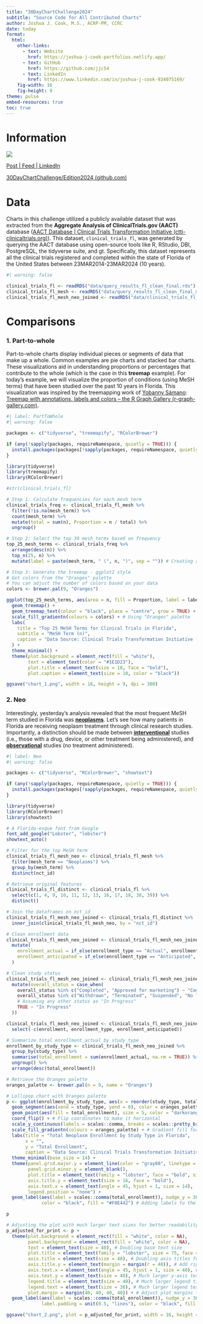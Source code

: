 ```yaml
---
title: "30DayChartChallenge2024"
subtitle: "Source Code for All Contributed Charts"
author: Joshua J. Cook, M.S., ACRP-PM, CCRC
date: today
format: 
  html:
    other-links:
      - text: Website
        href: https://joshua-j-cook-portfolios.netlify.app/
      - text: GitHub
        href: https://github.com/jjc54
      - text: LinkedIn
        href: https://www.linkedin.com/in/joshua-j-cook-934075169/ 
    fig-width: 16
    fig-height: 9
theme: pulse
embed-resources: true
toc: true
---
```


# Information

[![](images/prompts.png){fig-align="center"}](https://github.com/30DayChartChallenge/Edition2024?tab=readme-ov-file)

[Post \| Feed \| LinkedIn](https://www.linkedin.com/feed/update/urn:li:activity:7180675688549511168/)

[30DayChartChallenge/Edition2024 (github.com)](https://github.com/30DayChartChallenge/Edition2024)

# Data

Charts in this challenge utilized a publicly available dataset that was extracted from the **Aggregate Analysis of ClinicalTrials.gov (AACT)** database ([AACT Database \| Clinical Trials Transformation Initiative (ctti-clinicaltrials.org)](https://aact.ctti-clinicaltrials.org/)). This dataset, `clinical_trials_fl`, was generated by querying the AACT database using open-source tools like R, RStudio, DBI, PostgreSQL, the tidyverse suite, and gt. Specifically, this dataset represents all the clinical trials registered and completed within the state of Florida of the United States between 23MAR2014-23MAR2024 (10 years).

```r
#| warning: false

clinical_trials_fl <- readRDS("data/query_results_fl_clean_final.rds")
clinical_trials_fl_mesh <- readRDS("data/query_results_fl_clean_final_mesh.rds")
clinical_trials_fl_mesh_neo_joined <- readRDS("data/clinical_trials_fl_mesh_neo_joined.rds")
```

# Comparisons

### 1. Part-to-whole

Part-to-whole charts display individual pieces or segments of data that make up a whole. Common examples are pie charts and stacked bar charts. These visualizations aid in understanding proportions or percentages that contribute to the whole (which is the case in this **treemap** example). For today's example, we will visualize the proportion of conditions (using MeSH terms) that have been studied over the past 10 years in Florida. This visualization was inspired by the treemapping work of [Yobanny Sámano](https://twitter.com/ysamano28): [Treemap with annotations, labels and colors – the R Graph Gallery (r-graph-gallery.com)](https://r-graph-gallery.com/web-treemap-with-annotations-labels-and-colors.html).

```r
#| label: PartToWhole
#| warning: false

packages <- c("tidyverse", "treemapify", "RColorBrewer")

if (any(!sapply(packages, requireNamespace, quietly = TRUE))) {
  install.packages(packages[!sapply(packages, requireNamespace, quietly = TRUE)])
}

library(tidyverse)
library(treemapify)
library(RColorBrewer)

#str(clinical_trials_fl)

# Step 1: Calculate frequencies for each mesh_term
clinical_trials_freq <- clinical_trials_fl_mesh %>%
  filter(!is.na(mesh_term)) %>%
  count(mesh_term) %>%
  mutate(total = sum(n), Proportion = n / total) %>%
  ungroup()

# Step 2: Select the top 30 mesh_terms based on frequency
top_25_mesh_terms <- clinical_trials_freq %>%
  arrange(desc(n)) %>%
  top_n(25, n) %>%
  mutate(label = paste(mesh_term, " (", n, ")", sep = "")) # Creating a new column 'label' for treemap labels

# Step 3: Generate the treemap - ggplot2 style
# Get colors from the "Oranges" palette
# You can adjust the number of colors based on your data
colors <- brewer.pal(9, "Oranges")

ggplot(top_25_mesh_terms, aes(area = n, fill = Proportion, label = label)) +
  geom_treemap() +
  geom_treemap_text(colour = "black", place = "centre", grow = TRUE) +
  scale_fill_gradientn(colours = colors) + # Using "Oranges" palette
  labs(
    title = "Top 25 MeSH Terms for Clinical Trials in Florida",
    subtitle = "MeSH Term (n)",
    caption = "Data Source: Clinical Trials Transformation Initiative (CTTI)."
  ) +
  theme_minimal() +
  theme(plot.background = element_rect(fill = "white"),
        text = element_text(color = "#1E1D23"),
        plot.title = element_text(size = 18, face = "bold"),
        plot.caption = element_text(size = 10, color = "black"))

ggsave("chart_1.png", width = 16, height = 9, dpi = 300)
```

### 2. Neo

Interestingly, yesterday's analysis revealed that the most frequent MeSH term studied in Florida was [**neoplasms**]{.underline}. Let's see how many patients in Florida are receiving neoplasm treatment through clinical research studies. Importantly, a distinction should be made between [**interventional**]{.underline} studies (i.e., those with a drug, device, or other treatment being administered), and [**observational**]{.underline} studies (no treatment administered).

```r
#| label: Neo
#| warning: false

packages <- c("tidyverse", "RColorBrewer", "showtext")

if (any(!sapply(packages, requireNamespace, quietly = TRUE))) {
  install.packages(packages[!sapply(packages, requireNamespace, quietly = TRUE)])
}

library(tidyverse)
library(RColorBrewer)
library(showtext)

# A Florida-esque font from Google
font_add_google("Lobster", "lobster")
showtext_auto()

# Filter for the top MeSH term
clinical_trials_fl_mesh_neo <- clinical_trials_fl_mesh %>%
  filter(mesh_term == "Neoplasms") %>%
  group_by(mesh_term) %>%
  distinct(nct_id)

# Retrieve original features
clinical_trials_fl_distinct <- clinical_trials_fl %>%
  select(c(1, 4, 9, 10, 11, 12, 13, 16, 17, 18, 38, 39)) %>%
  distinct()

# Join the dataframes on nct_id
clinical_trials_fl_mesh_neo_joined <- clinical_trials_fl_distinct %>%
  inner_join(clinical_trials_fl_mesh_neo, by = "nct_id")

# Clean enrollment data
clinical_trials_fl_mesh_neo_joined <- clinical_trials_fl_mesh_neo_joined %>%
  mutate(
    enrollment_actual = if_else(enrollment_type == "Actual", enrollment, NA_integer_),
    enrollment_anticipated = if_else(enrollment_type == "Anticipated", enrollment, NA_integer_)
  )

# Clean study status
clinical_trials_fl_mesh_neo_joined <- clinical_trials_fl_mesh_neo_joined %>%
  mutate(overall_status = case_when(
    overall_status %in% c("Completed", "Approved for marketing") ~ "Completed",
    overall_status %in% c("Withdrawn", "Terminated", "Suspended", "No longer available") ~ "Not Completed",
    # Assuming any other status as "In Progress"
    TRUE ~ "In Progress"
  ))

clinical_trials_fl_mesh_neo_joined <- clinical_trials_fl_mesh_neo_joined %>%
  select(-c(enrollment, enrollment_type, enrollment_anticipated))

# Summarize total enrollment_actual by study_type
enrollment_by_study_type <- clinical_trials_fl_mesh_neo_joined %>%
  group_by(study_type) %>%
  summarise(total_enrollment = sum(enrollment_actual, na.rm = TRUE)) %>%
  ungroup() %>%
  arrange(desc(total_enrollment))

# Retrieve the Oranges palette
oranges_palette <- brewer.pal(n = 9, name = "Oranges")

# Lollipop chart with Oranges palette
p <- ggplot(enrollment_by_study_type, aes(x = reorder(study_type, total_enrollment), y = total_enrollment)) +
  geom_segment(aes(xend = study_type, yend = 0), color = oranges_palette[3], size = 1) + # Stems with a specific orange shade
  geom_point(aes(fill = total_enrollment), size = 5, color = "darkorange", shape = 21) + # Dots at the end of stems
  coord_flip() + # Flip coordinates to make it horizontal
  scale_y_continuous(labels = scales::comma, breaks = scales::pretty_breaks(n = 10)) +
  scale_fill_gradientn(colours = oranges_palette) + # Gradient fill for dots
  labs(title = "Total Neoplasm Enrollment by Study Type in Florida",
       x = "",
       y = "Total Enrollment", 
       caption = "Data Source: Clinical Trials Transformation Initiative (CTTI).") +
  theme_minimal(base_size = 14) +
  theme(panel.grid.major.y = element_line(color = "gray80", linetype = "dashed"),
        panel.grid.minor.y = element_blank(),
        plot.title = element_text(family = "lobster", face = "bold", size = 20, color = "darkorange"),
        axis.title.y = element_text(size = 16, face = "bold"),
        axis.text.x = element_text(angle = 45, hjust = 1, size = 14),
        legend.position = "none") +
  geom_label(aes(label = scales::comma(total_enrollment)), nudge_y = 30000, size = 4, label.padding = unit(0.25, "lines"),
             color = "black", fill = "#F0E442") # Adding labels to the points for direct readability

p

# Adjusting the plot with much larger text sizes for better readability when saving
p_adjusted_for_print <- p + 
  theme(plot.background = element_rect(fill = "white", color = NA),
        panel.background = element_rect(fill = "white", color = NA),
        text = element_text(size = 40), # Doubling base text size
        plot.title = element_text(family = "lobster", size = 75, face = "bold", color = "darkorange"), # Much larger title
        axis.title = element_text(size = 48), # Doubling axis titles for clarity
        axis.title.y = element_text(margin = margin(r = 40)), # Add right margin to y-axis title for better spacing
        axis.text.x = element_text(angle = 45, hjust = 1, size = 40), # Much larger x-axis text
        axis.text.y = element_text(size = 40), # Much larger y-axis text
        legend.title = element_text(size = 40), # Much larger legend title
        legend.text = element_text(size = 36), # Much larger legend text
        plot.margin = margin(40, 40, 40, 40)) + # Adjust plot margins for better framing
  geom_label(aes(label = scales::comma(total_enrollment)), nudge_y = 30000, size = 8, # Adjust label sizes
             label.padding = unit(0.5, "lines"), color = "black", fill = "#F0E442")

ggsave("chart_2.png", plot = p_adjusted_for_print, width = 16, height = 9, dpi = 300, bg = "white")
```
